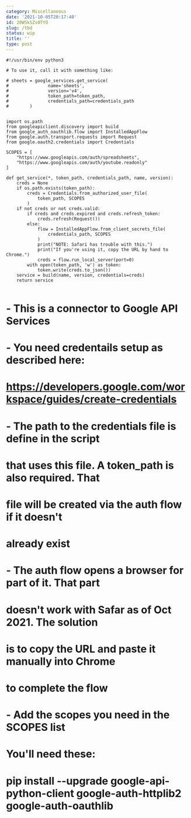 ```yaml
---
category: Miscellaneous
date: '2021-10-05T20:17:40'
id: 20WSkSZs0TYO
slug: /tbd
status: wip
title: ''
type: post
---
```


```python3
#!/usr/bin/env python3 

# To use it, call it with something like:

# sheets = google_services.get_service(
#               name='sheets', 
#               version='v4',
#               token_path=token_path, 
#               credentials_path=credentials_path
#        )


import os.path
from googleapiclient.discovery import build
from google_auth_oauthlib.flow import InstalledAppFlow
from google.auth.transport.requests import Request
from google.oauth2.credentials import Credentials

SCOPES = [
    "https://www.googleapis.com/auth/spreadsheets",
    "https://www.googleapis.com/auth/youtube.readonly"
]

def get_service(*, token_path, credentials_path, name, version):
    creds = None
    if os.path.exists(token_path):
        creds = Credentials.from_authorized_user_file(
            token_path, SCOPES
        )
    if not creds or not creds.valid:
        if creds and creds.expired and creds.refresh_token:
            creds.refresh(Request())
        else:
            flow = InstalledAppFlow.from_client_secrets_file(
                credentials_path, SCOPES
            )
            print("NOTE: Safari has trouble with this.")
            print("If you're using it, copy the URL by hand to Chrome.")
            creds = flow.run_local_server(port=0)
        with open(token_path, 'w') as token:
            token.write(creds.to_json())
    service = build(name, version, credentials=creds)
    return service 
    
```


# - This is a connector to Google API Services
# - You need credentails setup as described here:
#       https://developers.google.com/workspace/guides/create-credentials
# - The path to the credentials file is define in the script
#       that uses this file. A token_path is also required. That
#       file will be created via the auth flow if it doesn't
#       already exist
# - The auth flow opens a browser for part of it. That part
#       doesn't work with Safar as of Oct 2021. The solution
#       is to copy the URL and paste it manually into Chrome
#       to complete the flow
# - Add the scopes you need in the SCOPES list

# You'll need these:
# pip install --upgrade google-api-python-client google-auth-httplib2 google-auth-oauthlib